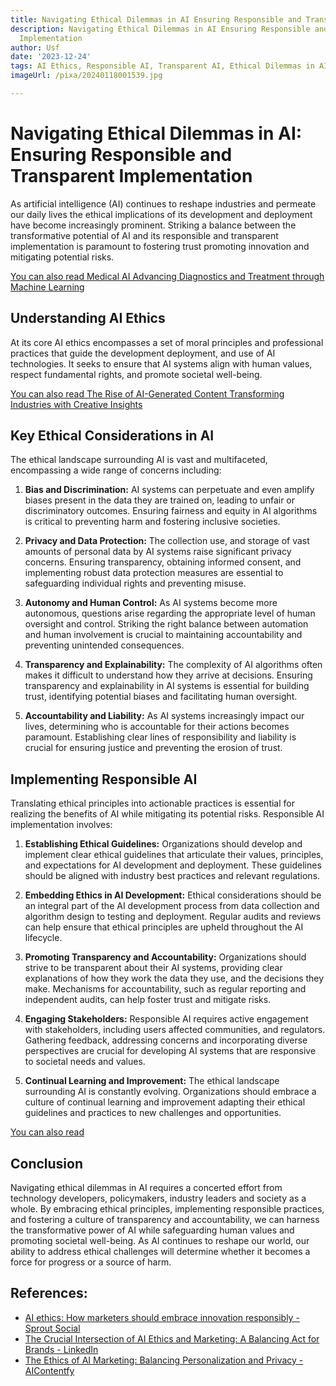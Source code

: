 ```yaml
---
title: Navigating Ethical Dilemmas in AI Ensuring Responsible and Transparent Implementation
description: Navigating Ethical Dilemmas in AI Ensuring Responsible and Transparent
  Implementation
author: Usf
date: '2023-12-24'
tags: AI Ethics, Responsible AI, Transparent AI, Ethical Dilemmas in AI, AI Implementation
imageUrl: /pixa/20240118001539.jpg

---
```

# Navigating Ethical Dilemmas in AI: Ensuring Responsible and Transparent Implementation

As artificial intelligence (AI) continues  to reshape industries and permeate our daily lives the ethical implications of its development and deployment have become increasingly prominent. Striking  a balance between the transformative potential of AI and  its responsible and transparent implementation is paramount to fostering trust promoting innovation and mitigating potential risks.

[You  can  also read  Medical AI Advancing Diagnostics and Treatment through Machine Learning](Medical%20AI%20Advancing%20Diagnostics%20and%20Treatment%20through%20Machine%20Learning)


##  Understanding AI Ethics

At its core AI ethics encompasses a set of moral principles and professional practices that guide the development deployment, and use of AI technologies. It seeks to  ensure that AI systems align with human values, respect fundamental rights, and promote societal  well-being.

[You can also  read The Rise of AI-Generated Content Transforming Industries with Creative Insights](The%20Rise%20of%20AI-Generated%20Content%20Transforming%20Industries%20with%20Creative%20Insights)


## Key Ethical Considerations in AI

The ethical landscape surrounding AI is vast and multifaceted, encompassing a wide  range of concerns including:

1. **Bias  and Discrimination:** AI systems can perpetuate and even amplify biases present in the data they are trained  on, leading to unfair  or discriminatory outcomes. Ensuring  fairness and equity in AI algorithms is  critical to preventing harm and fostering inclusive societies.

2. **Privacy and Data Protection:** The collection use, and storage of vast  amounts of personal data by AI systems raise significant privacy concerns. Ensuring transparency, obtaining informed consent, and implementing robust data protection measures are essential  to safeguarding individual rights and preventing misuse.

3. **Autonomy and Human Control:** As AI systems become more autonomous, questions arise  regarding the appropriate level of human oversight and control. Striking the right balance between automation and  human  involvement is crucial to maintaining  accountability and preventing unintended consequences.

4.  **Transparency and Explainability:** The complexity of AI algorithms often makes it difficult to understand  how they arrive  at decisions. Ensuring transparency and  explainability in AI systems is essential for building trust, identifying  potential biases and  facilitating human oversight.

5. **Accountability and Liability:**  As AI systems increasingly impact our lives, determining who is accountable  for their actions becomes paramount. Establishing clear lines of responsibility and liability is crucial for ensuring justice  and preventing the erosion of trust.

## Implementing Responsible AI

Translating ethical principles into actionable practices is essential for  realizing the benefits of AI  while mitigating its potential  risks. Responsible AI implementation involves:

1. **Establishing Ethical Guidelines:** Organizations should  develop and implement clear ethical  guidelines that articulate  their values, principles, and expectations for AI  development and deployment. These guidelines should be aligned  with industry best practices and relevant regulations.

2. **Embedding Ethics in AI Development:** Ethical considerations should be  an integral part of the AI development process from  data collection and algorithm  design to testing and deployment.  Regular audits and reviews can help ensure  that ethical principles are upheld throughout the AI lifecycle.

3. **Promoting Transparency  and Accountability:** Organizations should strive to be transparent about  their  AI systems, providing clear explanations of how  they work the data they use, and the decisions  they make. Mechanisms for accountability, such as regular reporting and independent audits, can help foster trust and mitigate risks.

4. **Engaging Stakeholders:** Responsible AI requires active engagement with stakeholders, including users affected communities,  and regulators. Gathering feedback, addressing concerns and incorporating diverse perspectives are crucial  for developing AI systems that are responsive  to societal needs and values.

5. **Continual Learning  and Improvement:** The  ethical landscape surrounding AI is constantly evolving. Organizations should embrace  a culture of continual learning and improvement adapting their ethical guidelines and practices to new  challenges and opportunities.

[You can also read ]()


## Conclusion

Navigating ethical dilemmas in AI requires a concerted effort from technology developers, policymakers, industry leaders  and society as a whole. By embracing  ethical principles, implementing responsible practices, and fostering a culture of transparency and accountability, we can harness the transformative power of AI while safeguarding human values and  promoting societal well-being. As AI continues to reshape our world,  our ability to address ethical challenges  will determine whether it becomes a  force for progress or  a  source of harm.

## References:
- [AI ethics: How marketers should embrace innovation responsibly - Sprout Social](https://sproutsocial.com/insights/ai-ethics/)
- [The Crucial Intersection of AI Ethics and Marketing: A Balancing Act for Brands - LinkedIn](https://www.linkedin.com/pulse/crucial-intersection-ai-ethics-marketing-balancing-act-arya-nair-a08uf?trk=article-ssr-frontend-pulse_more-articles_related-content-card)
- [The Ethics of AI Marketing: Balancing Personalization and Privacy - AIContentfy](https://aicontentfy.com/en/blog/ethics-of-ai-marketing-balancing-personalization-and-privacy)
